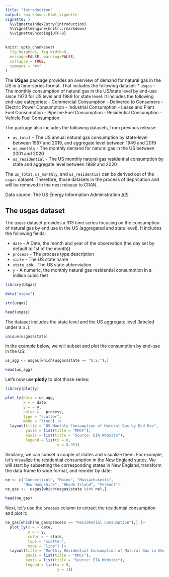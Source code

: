 ```yaml
---
title: "Introduction"
output: rmarkdown::html_vignette
vignette: >
  %\VignetteIndexEntry{introduction}
  %\VignetteEngine{knitr::rmarkdown}
  %\VignetteEncoding{UTF-8}
---
```


```r
knitr::opts_chunk$set(
  fig.height=5, fig.width=8, 
  message=FALSE, warning=FALSE,
  collapse = TRUE,
  comment = "#>"
)
```



The **USgas** package provides an overview of demand for natural gas in the US in a time-series format. That includes the following dataset:
* `usgas` - The monthly consumption of natural gas in the US/state level by end-use since 1973 for US level and 1989 for state level. It includes the following end-use categories:
   - Commercial Consumption
   - Delivered to Consumers
   - Electric Power Consumption
   - Industrial Consumption
   - Lease and Plant Fuel Consumption
   - Pipeline Fuel Consumption
   - Residential Consumption
   - Vehicle Fuel Consumption

The package also includes the following datasets, from previous release:

* `us_total` - The US annual natural gas consumption by state-level between 1997 and 2019, and aggregate level between 1949 and 2019
* `us_monthly` - The monthly demand for natural gas in the US between 2001 and 2020
* `us_residential` - The US monthly natural gas residential consumption by state and aggregate level between 1989 and 2020

The `us_total`, `us_monthly`, and `us_residential` can be derived out of the `usgas` dataset. Therefore, those datasets in the process of deprication and will be removed in the next release to CRAN.

Data source: The US Energy Information Administration [API](https://www.eia.gov/)

## The usgas dataset

The `usgas` dataset provides a 313 time series focusing on the consumption of natural gas by end use in the US (aggregated and state level). It includes the following fields:

- `date` - A Date, the month and year of the observation (the day set by default to 1st of the month)}
- `process` - The process type description
- `state` -  The US state name
- `state_abb` - The US state abbreviation
- `y` - A numeric, the monthly natural gas residential consumption in a million cubic feet

```r
library(USgas)

data("usgas")

str(usgas)

head(usgas)
```

The dataset includes the state level and the US aggregate level (labeled under `U.S.`):

```r
unique(usgas$state)
```

In the example below, we will subset and plot the consumption by end-use in the US:

```r
us_agg <- usgas[which(usgas$state == "U.S."),]

head(us_agg)
```

Let's now use **plotly** to plot those series:

```r
library(plotly)

plot_ly(data = us_agg,
        x = ~ date,
        y = ~ y,
        color = ~ process,
        type = "scatter",
        mode = "line") |> 
  layout(title = "US Monthly Consumption of Natural Gas by End Use",
         yaxis = list(title = "MMCF"),
         xaxis = list(title = "Source: EIA Website"),
         legend = list(x = 0,
                       y = 0.95))
```

Similarly, we can subset a couple of states and visualize them. For example, let’s visualize the residential consumption in the New England states. We will start by subsetting the corresponding states in New England, transform the data.frame to wide format, and reorder by date:

```r
ne <- c("Connecticut", "Maine", "Massachusetts",
        "New Hampshire", "Rhode Island", "Vermont")
ne_gas <-  usgas[which(usgas$state %in% ne),]

head(ne_gas)

```


Next, let's use the `process` column to extract the residential consumption and plot it:

```r
ne_gas[which(ne_gas$process == "Residential Consumption"),] |>
  plot_ly(x = ~ date,
          y = ~ y,
          color = ~ state,
          type = "scatter",
          mode = "line") |> 
  layout(title = "Monthly Residential Consumption of Natural Gas in New England",
         yaxis = list(title = "MMCF"),
         xaxis = list(title = "Source: EIA Website"),
         legend = list(x = 0,
                       y = 1))
```

